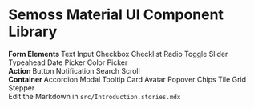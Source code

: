 
<Meta title="Components/Introduction" />

<style>
    {`
    .column {
      display: flex;
      flex-direction: column;
      float: left;
      width: 33.33%;
    }

    .row:after {
      content: "";
      display: table;
      clear: both;
    }
  `}
</style>

# Semoss Material UI Component Library

<div className="row">
  <div className="column">
    <span>
      <b>
        Form Elements
      </b>
    </span>
    <span>Text Input</span>
    <span>Checkbox</span>
    <span>Checklist</span>
    <span>Radio</span>
    <span>Toggle</span>
    <span>Slider</span>
    <span>Typeahead</span>
    <span>Date Picker</span>
    <span>Color Picker</span>
  </div>
  <div className="column">
    <span>
      <b>
        Action
      </b>
    </span>
    <span>Button</span>
    <span>Notification</span>
    <span>Search</span>
    <span>Scroll</span>
  </div>
  <div className="column">
    <span>
      <b>
        Container
      </b>
    </span>
    <span>Accordion</span>
    <span>Modal</span>
    <span>Tooltip</span>
    <span>Card</span>
    <span>Avatar</span>
    <span>Popover</span>
    <span>Chips</span>
    <span>Tile</span>
    <span>Grid</span>
    <span>Stepper</span>

  </div>
</div>

<div>
    Edit the Markdown in <code>src/Introduction.stories.mdx</code>
</div>
